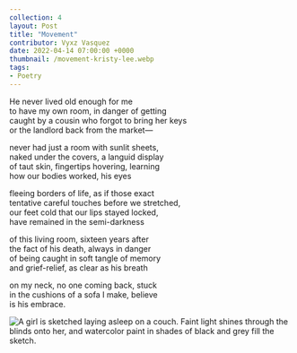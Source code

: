 ---
collection: 4
layout: Post
title: "Movement"
contributor: Vyxz Vasquez
date: 2022-04-14 07:00:00 +0000
thumbnail: /movement-kristy-lee.webp
tags: 
- Poetry
---
He never lived old enough for me<br />
to have my own room, in danger of getting<br />
caught by a cousin who forgot to bring her keys<br />
or the landlord back from the market—

never had just a room with sunlit sheets,<br />
naked under the covers, a languid display<br />
of taut skin, fingertips hovering, learning<br />
how our bodies worked, his eyes

fleeing borders of life, as if those exact<br />
tentative careful touches before we stretched, <br />
our feet cold that our lips stayed locked,<br />
have remained in the semi-darkness

of this living room, sixteen years after <br />
the fact of his death, always in danger <br />
of being caught in soft tangle of memory<br />
and grief-relief, as clear as his breath 

on my neck, no one coming back, stuck<br />
in the cushions of a sofa I make, believe<br />
is his embrace.

<img src="{{ site.baseurl }}/uploads/4/movement-kristy-lee.jpg" 
    alt="A girl is sketched laying asleep on a couch. Faint light shines through the blinds onto her, and watercolor paint in shades of black and grey fill the sketch."
    class="w650" />